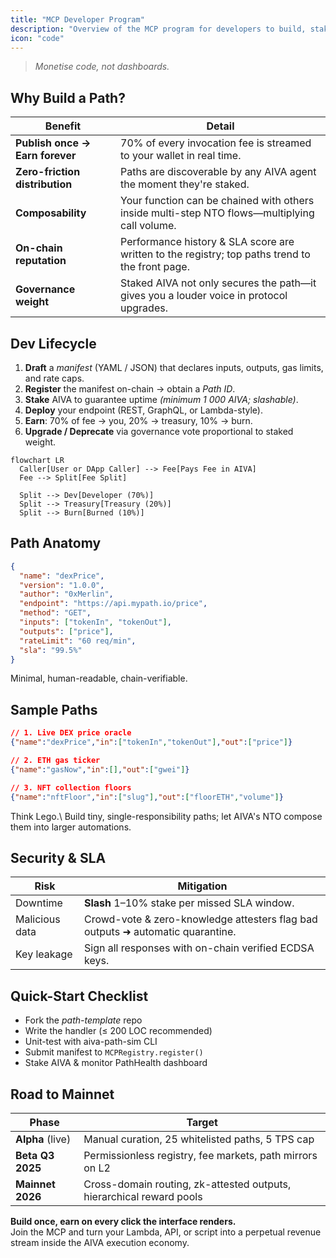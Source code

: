 ```yaml
---
title: "MCP Developer Program"
description: "Overview of the MCP program for developers to build, stake, and earn from AI Paths."
icon: "code"
---
```


> _Monetise code, not dashboards._

## Why Build a Path?

| Benefit                         | Detail                                                                                          |
| ------------------------------- | ----------------------------------------------------------------------------------------------- |
| **Publish once → Earn forever** | 70% of every invocation fee is streamed to your wallet in real time.                            |
| **Zero-friction distribution**  | Paths are discoverable by any AIVA agent the moment they're staked.                             |
| **Composability**               | Your function can be chained with others inside multi-step NTO flows—multiplying call volume.   |
| **On-chain reputation**         | Performance history & SLA score are written to the registry; top paths trend to the front page. |
| **Governance weight**           | Staked AIVA not only secures the path—it gives you a louder voice in protocol upgrades.         |

## Dev Lifecycle

1. **Draft** a _manifest_ (YAML / JSON) that declares inputs, outputs, gas limits, and rate caps.
2. **Register** the manifest on-chain → obtain a _Path ID_.
3. **Stake** AIVA to guarantee uptime _(minimum 1 000 AIVA; slashable)_.
4. **Deploy** your endpoint (REST, GraphQL, or Lambda-style).
5. **Earn**: 70% of fee → you, 20% → treasury, 10% → burn.
6. **Upgrade / Deprecate** via governance vote proportional to staked weight.

```mermaid
flowchart LR
  Caller[User or DApp Caller] --> Fee[Pays Fee in AIVA]
  Fee --> Split[Fee Split]

  Split --> Dev[Developer (70%)]
  Split --> Treasury[Treasury (20%)]
  Split --> Burn[Burned (10%)]

```

## Path Anatomy

```json
{
  "name": "dexPrice",
  "version": "1.0.0",
  "author": "0xMerlin",
  "endpoint": "https://api.mypath.io/price",
  "method": "GET",
  "inputs": ["tokenIn", "tokenOut"],
  "outputs": ["price"],
  "rateLimit": "60 req/min",
  "sla": "99.5%"
}
```

<Note>
  Minimal, human-readable, chain-verifiable.
</Note>

## Sample Paths

```json
// 1. Live DEX price oracle
{"name":"dexPrice","in":["tokenIn","tokenOut"],"out":["price"]}

// 2. ETH gas ticker
{"name":"gasNow","in":[],"out":["gwei"]}

// 3. NFT collection floors
{"name":"nftFloor","in":["slug"],"out":["floorETH","volume"]}
```

<Tip>
  Think Lego.\
  Build tiny, single-responsibility paths; let AIVA's NTO compose them into larger automations.
</Tip>

## Security & SLA

| Risk           | Mitigation                                                                     |
| -------------- | ------------------------------------------------------------------------------ |
| Downtime       | **Slash** 1–10% stake per missed SLA window.                                   |
| Malicious data | Crowd-vote & zero-knowledge attesters flag bad outputs ➜ automatic quarantine. |
| Key leakage    | Sign all responses with on-chain verified ECDSA keys.                          |

## Quick-Start Checklist

- Fork the _path-template_ repo
- Write the handler (≤ 200 LOC recommended)
- Unit-test with aiva-path-sim CLI
- Submit manifest to `MCPRegistry.register()`
- Stake AIVA & monitor PathHealth dashboard

## Road to Mainnet

| Phase            | Target                                                               |
| ---------------- | -------------------------------------------------------------------- |
| **Alpha** (live) | Manual curation, 25 whitelisted paths, 5 TPS cap                     |
| **Beta Q3 2025** | Permissionless registry, fee markets, path mirrors on L2             |
| **Mainnet 2026** | Cross-domain routing, zk-attested outputs, hierarchical reward pools |

**Build once, earn on every click the interface renders.**\
Join the MCP and turn your Lambda, API, or script into a perpetual revenue stream inside the AIVA execution economy.